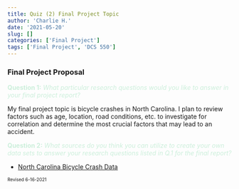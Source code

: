 ```yaml
---
title: Quiz (2) Final Project Topic
author: 'Charlie H.'
date: '2021-05-20'
slug: []
categories: ['Final Project']
tags: ['Final Project', 'DCS 550']
---
```


### **Final Project Proposal**

<span style = "color: #ccefdb;">**Question 1:** *What particular research questions would you like to answer in your final project report?*</span>

My final project topic is bicycle crashes in North Carolina. I plan to review factors such as age, location, road conditions, etc. to investigate for correlation and determine the most crucial factors that may lead to an accident.

<span style = "color: #ccefdb;">**Question 2:** *What sources do you think you can utilize to create your own data sets to answer your research questions listed in Q.1 for the final report?*</span>

- [North Carolina Bicycle Crash Data](https://data.world/durhamnc/north-carolina-bicycle-crash-data-heatmap)

     
    
    
      
        
<font size = "1">Revised 6-16-2021</font>